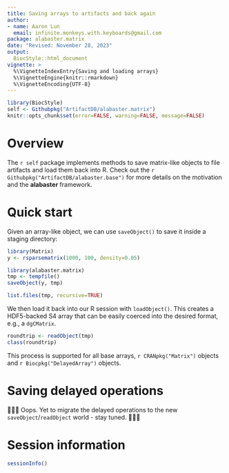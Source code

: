```yaml
---
title: Saving arrays to artifacts and back again
author:
- name: Aaron Lun
  email: infinite.monkeys.with.keyboards@gmail.com
package: alabaster.matrix
date: "Revised: November 28, 2023"
output:
  BiocStyle::html_document
vignette: >
  %\VignetteIndexEntry{Saving and loading arrays}
  %\VignetteEngine{knitr::rmarkdown}
  %\VignetteEncoding{UTF-8}
---
```


```r
library(BiocStyle)
self <- Githubpkg("ArtifactDB/alabaster.matrix")
knitr::opts_chunk$set(error=FALSE, warning=FALSE, message=FALSE)
```

# Overview 

The `r self` package implements methods to save matrix-like objects to file artifacts and load them back into R.
Check out the `r Githubpkg("ArtifactDB/alabaster.base")` for more details on the motivation and the **alabaster** framework.

# Quick start

Given an array-like object, we can use `saveObject()` to save it inside a staging directory:

```r
library(Matrix)
y <- rsparsematrix(1000, 100, density=0.05)

library(alabaster.matrix)
tmp <- tempfile()
saveObject(y, tmp)

list.files(tmp, recursive=TRUE)
```

We then load it back into our R session with `loadObject()`.
This creates a HDF5-backed S4 array that can be easily coerced into the desired format, e.g., a `dgCMatrix`.

```r
roundtrip <- readObject(tmp)
class(roundtrip)
```

This process is supported for all base arrays, `r CRANpkg("Matrix")` objects and `r Biocpkg("DelayedArray")` objects.

# Saving delayed operations

🚧🚧🚧 Oops. Yet to migrate the delayed operations to the new `saveObject`/`readObject` world - stay tuned. 🚧🚧🚧

<!--
For `DelayedArray`s, we may instead choose to save the delayed operations themselves to file, using the `r Githubpkg("LTLA/chihaya")` package.
This creates a HDF5 file following the [**chihaya**](https://ltla.github.io/chihaya) format, containing the delayed operations rather than the results of their evaluation.

```r
library(DelayedArray)
y <- DelayedArray(rsparsematrix(1000, 100, 0.05))
y <- log1p(abs(y) / 1:100) # adding some delayed ops.

preserveDelayedOperations(TRUE)
meta <- stageObject(y, tmp, "delayed")
.writeMetadata(meta, tmp)

meta <- acquireMetadata(tmp, "delayed/delayed.h5")
roundtrip <- loadObject(meta, tmp)
class(roundtrip)
```

However, it is probably best to avoid preserving delayed operations for file-backed `DelayedArray`s if you want the artifacts to be re-usable on different filesystems.
For example, `HDF5Array`s will be saved with a reference to an absolute file path, which will not be portable.
-->

# Session information {-}

```r
sessionInfo()
```

